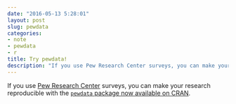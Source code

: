 ```yaml
---
date: "2016-05-13 5:28:01"
layout: post
slug: pewdata
categories:
- note
- pewdata
- r
title: Try pewdata!
description: "If you use Pew Research Center surveys, you can make your research reproducible with the pewdata package now available..."
---
```


If you use [Pew Research Center](http://www.pewresearch.org) surveys, you can make your research reproducible with the [`pewdata` package now available on CRAN](https://cran.r-project.org/web/packages/pewdata/index.html). 

